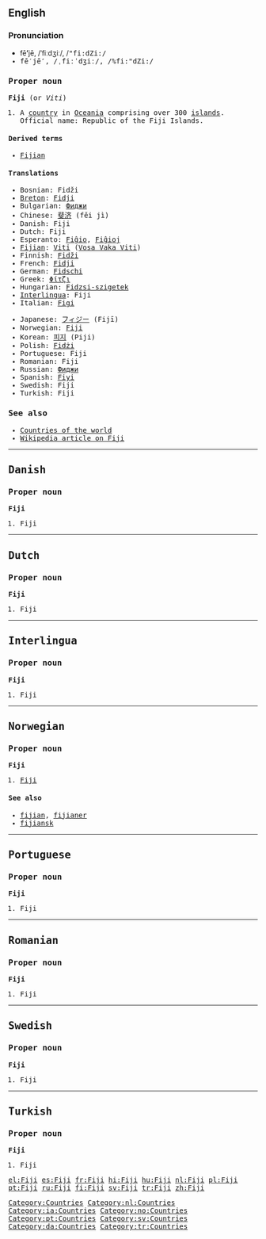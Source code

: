{{see|fiji}}
==English==

===Pronunciation===
*fē'''′'''jē, /ˈfiːdʒiː/, /<tt>"fi:dZi:<tt>/
*fē′jē'''′''', /ˌfiːˈdʒiː/, /<tt>%fi:"dZi:<tt>/

===Proper noun===
'''Fiji''' (or ''Viti'')

# A [[country]] in [[Oceania]] comprising over 300 [[island]]s. Official name: Republic of the Fiji Islands.

====Derived terms====
*[[Fijian]]

====Translations====
{{top}}
*Bosnian: Fidži {{m}}
*[[Breton]]: [[Fidji]]
*Bulgarian: [[Фиджи]]
*Chinese: [[斐济]] (fěi jì)
*Danish: Fiji
*Dutch: Fiji
*Esperanto: [[Fiĝio]], [[Fiĝioj]]
*[[Fijian]]: [[Viti]] ([[:fj:Viti|Vosa Vaka Viti]])
*Finnish: [[Fidži]]
*French: [[Fidji]]
*German: [[Fidschi]]
*Greek: [[Φίτζι]]
*Hungarian: [[Fidzsi-szigetek]]
*[[Interlingua]]: Fiji
*Italian: [[Figi]]
{{mid}}
*Japanese: [[フィジー]] (Fijī)
*Norwegian: [[#Norwegian|Fiji]]
*Korean: [[피지]] (Piji)
*Polish: [[Fidżi]]
*Portuguese: Fiji
*Romanian: Fiji
*Russian: [[Фиджи]]
*Spanish: [[Fiyi]]
*Swedish: Fiji
*Turkish: Fiji
{{bottom}}

===See also===
* [[Countries of the world]]
*[[w:Fiji|Wikipedia article on Fiji]]

[[Category:Countries]]
----

==Danish==

===Proper noun===
'''Fiji'''

# Fiji

----

==Dutch==

===Proper noun===
'''Fiji'''

# Fiji

[[Category:nl:Countries]]

----

==Interlingua==

===Proper noun===
'''Fiji'''

# Fiji

[[Category:ia:Countries]]

----

==Norwegian==

===Proper noun===
'''Fiji'''

# [[#English|Fiji]]

====See also====
*[[fijian]], [[fijianer]]
*[[fijiansk]]

[[Category:no:Countries]]

----

==Portuguese==

===Proper noun===
'''Fiji'''

# Fiji

[[Category:pt:Countries]]

----

==Romanian==

===Proper noun===
'''Fiji'''

# Fiji

----

==Swedish==

===Proper noun===
'''Fiji'''

# Fiji

[[Category:sv:Countries]]

----

==Turkish==

===Proper noun===
'''Fiji'''

# Fiji

[[Category:da:Countries]]
[[Category:tr:Countries]]

[[el:Fiji]]
[[es:Fiji]]
[[fr:Fiji]]
[[hi:Fiji]]
[[hu:Fiji]]
[[nl:Fiji]]
[[pl:Fiji]]
[[pt:Fiji]]
[[ru:Fiji]]
[[fi:Fiji]]
[[sv:Fiji]]
[[tr:Fiji]]
[[zh:Fiji]]